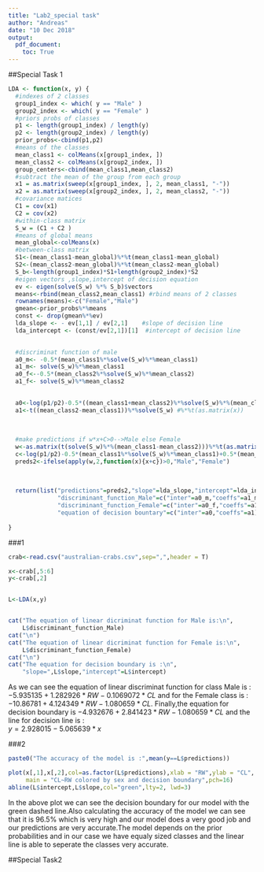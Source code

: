---
title: "Lab2_special task"
author: "Andreas"
date: "10 Dec 2018"
output: 
  pdf_document:
    toc: True
---


##Special Task 1

```{r,echo=FALSE}

LDA <- function(x, y) {
  #indexes of 2 classes
  group1_index <- which( y == "Male" )
  group2_index <- which( y == "Female" )
  #priors probs of classes
  p1 <- length(group1_index) / length(y)
  p2 <- length(group2_index) / length(y)
  prior_probs<-cbind(p1,p2)
  #means of the classes
  mean_class1 <- colMeans(x[group1_index, ])
  mean_class2 <- colMeans(x[group2_index, ])
  group_centers<-cbind(mean_class1,mean_class2)
  #subtract the mean of the group from each group
  x1 = as.matrix(sweep(x[group1_index, ], 2, mean_class1, "-"))
  x2 = as.matrix(sweep(x[group2_index, ], 2, mean_class2, "-"))
  #covariance matices 
  C1 = cov(x1)     
  C2 = cov(x2)      
  #within-class matrix
  S_w = (C1 + C2 )
  #means of global means
  mean_global<-colMeans(x)
  #between-class matrix 
  S1<-(mean_class1-mean_global)%*%t(mean_class1-mean_global)
  S2<-(mean_class2-mean_global)%*%t(mean_class2-mean_global)
  S_b<-length(group1_index)*S1+length(group2_index)*S2
  #eigen vectors ,slope,intercept of decision equation
  ev <- eigen(solve(S_w) %*% S_b)$vectors
  means<-rbind(mean_class2,mean_class1) #rbind means of 2 classes
  rownames(means)<-c("Female","Male")
  gmean<-prior_probs%*%means
  const <- drop(gmean%*%ev)
  lda_slope <- - ev[1,1] / ev[2,1]    #slope of decision line
  lda_intercept <- (const/ev[2,1])[1]  #intercept of decision line
  

  #discriminat function of male
  a0_m<- -0.5*(mean_class1%*%solve(S_w)%*%mean_class1)
  a1_m<- solve(S_w)%*%mean_class1 
  a0_f<--0.5*(mean_class2%*%solve(S_w)%*%mean_class2)
  a1_f<- solve(S_w)%*%mean_class2 

  
  a0<-log(p1/p2)-0.5*((mean_class1+mean_class2)%*%solve(S_w)%*%(mean_class2-mean_class1))
  a1<-t((mean_class2-mean_class1))%*%solve(S_w) #%*%t(as.matrix(x))
  
  
  
  #make predictions if w*x+C>0-->Male else Female
  w<-as.matrix(t(solve(S_w)%*%(mean_class1-mean_class2)))%*%t(as.matrix(x))
  c<-log(p1/p2)-0.5*(mean_class1%*%solve(S_w)%*%mean_class1)+0.5*(mean_class2%*%solve(S_w)%*%mean_class2)
  preds2<-ifelse(apply(w,2,function(x){x+c})>0,"Male","Female")
  
  
  
  return(list("predictions"=preds2,"slope"=lda_slope,"intercept"=lda_intercept,"Group_means"=means,
              "discriminant_function_Male"=c("inter"=a0_m,"coeffs"=a1_m),
              "discriminant_function_Female"=c("inter"=a0_f,"coeffs"=a1_f),
              "equation of decision bountary"=c("inter"=a0,"coeffs"=a1),"C1"=C1))
  
}


```



###1
```{r,echo=FALSE}
crab<-read.csv("australian-crabs.csv",sep=",",header = T)

x<-crab[,5:6]
y<-crab[,2]


L<-LDA(x,y)


cat("The equation of linear dicriminat function for Male is:\n",
    L$discriminant_function_Male)
cat("\n")
cat("The equation of linear dicriminat function for Female is:\n",
    L$discriminant_function_Female)
cat("\n")
cat("The equation for decision boundary is :\n",
    "slope=",L$slope,"intercept"=L$intercept)
```
As we can see the equation of linear discriminat function for class Male is : $-5.935135+1.282926*RW- 0.1069072*CL$ and for the Female class is :
$-10.86781+4.124349*RW-1.080659*CL$.
Finally,the equation for decision boundary is $-4.932676+2.841423*RW-1.080659*CL$ and the line for decision line is :  
$y=2.928015-5.065639*x$




###2

```{r,echo=F}
paste0("The accuracy of the model is :",mean(y==L$predictions))

plot(x[,1],x[,2],col=as.factor(L$predictions),xlab = "RW",ylab = "CL",
     main = "CL~RW colored by sex and decision boundary",pch=16)
abline(L$intercept,L$slope,col="green",lty=2, lwd=3)

```

In the above plot we can see the decision boundary for our model with the green dashed line.Also calculating the accuracy of the model we can see that it is 
96.5% which is very high and our model does a very good job and our predictions are very accurate.The model depends on the prior probabilities and in our case 
we have equaly sized classes and the linear line is able to seperate the classes very accurate.


##Special Task2




